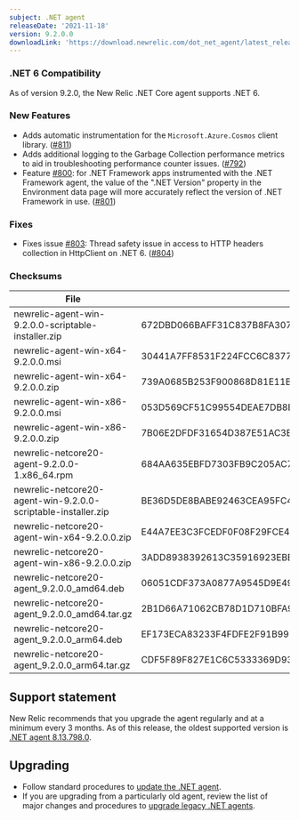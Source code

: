 ```yaml
---
subject: .NET agent
releaseDate: '2021-11-18'
version: 9.2.0.0
downloadLink: 'https://download.newrelic.com/dot_net_agent/latest_release'
---
```


### .NET 6 Compatibility
As of version 9.2.0, the New Relic .NET Core agent supports .NET 6.

### New Features
* Adds automatic instrumentation for the `Microsoft.Azure.Cosmos` client library. ([#811](https://github.com/newrelic/newrelic-dotnet-agent/pull/811))
* Adds additional logging to the Garbage Collection performance metrics to aid in troubleshooting performance counter issues. ([#792](https://github.com/newrelic/newrelic-dotnet-agent/pull/792))
* Feature [#800](https://github.com/newrelic/newrelic-dotnet-agent/issues/800): for .NET Framework apps instrumented with the .NET Framework agent, the value of the ".NET Version" property in the Environment data page will more accurately reflect the version of .NET Framework in use. ([#801](https://github.com/newrelic/newrelic-dotnet-agent/pull/801))  
### Fixes
* Fixes issue [#803](https://github.com/newrelic/newrelic-dotnet-agent/issues/803): Thread safety issue in access to HTTP headers collection in HttpClient on .NET 6. ([#804](https://github.com/newrelic/newrelic-dotnet-agent/pull/804))

### Checksums
| File | SHA - 256  Hash |
| ---| ---|
| newrelic-agent-win-9.2.0.0-scriptable-installer.zip | 672DBD066BAFF31C837B8FA3070FCD36DB3E9F68A3F830BBD93079CEE7DFA63F |
| newrelic-agent-win-x64-9.2.0.0.msi | 30441A7FF8531F224FCC6C8377989873A8AA08854F28873F7B576AA6A51D92BD |
| newrelic-agent-win-x64-9.2.0.0.zip | 739A0685B253F900868D81E11B15405D2FC030E850CD0B249AE0BED30CC0FC5E |
| newrelic-agent-win-x86-9.2.0.0.msi | 053D569CF51C99554DEAE7DB8B01E731F9AB775A96EEB6A414D8A7A10B32FAE3 |
| newrelic-agent-win-x86-9.2.0.0.zip | 7B06E2DFDF31654D387E51AC3EF974C0253F429914DB76550F1A33C388A08886 |
| newrelic-netcore20-agent-9.2.0.0-1.x86_64.rpm | 684AA635EBFD7303FB9C205AC7B618D98CED3B04D35E95C34E4E40B87A55C9BA |
| newrelic-netcore20-agent-win-9.2.0.0-scriptable-installer.zip | BE36D5DE8BABE92463CEA95FC446B4961FDFA4CC045885551841EFB662E46E04 |
| newrelic-netcore20-agent-win-x64-9.2.0.0.zip | E44A7EE3C3FCEDF0F08F29FCE4C8D37B036E762896EC33FE4DF8B10C8FD4805A |
| newrelic-netcore20-agent-win-x86-9.2.0.0.zip | 3ADD8938392613C35916923EBE1BB851CC25678F942B53CD0ECD1B59CFF585C6 |
| newrelic-netcore20-agent_9.2.0.0_amd64.deb | 06051CDF373A0877A9545D9E499B44A2F024B3FF7192D205157030812D79701E |
| newrelic-netcore20-agent_9.2.0.0_amd64.tar.gz | 2B1D66A71062CB78D1D710BFA9B6ED1E1B156123F2EDB080ED6E1A9BAA1680C6 |
| newrelic-netcore20-agent_9.2.0.0_arm64.deb | EF173ECA83233F4FDFE2F91B996F5BE0E8C84AFCC3AC79BF1B3B786ADDE428AE |
| newrelic-netcore20-agent_9.2.0.0_arm64.tar.gz | CDF5F89F827E1C6C5333369D930D8D5B7826698845E46671C8E6977B6D7DC2C8 |

## Support statement
New Relic recommends that you upgrade the agent regularly and at a minimum every 3 months. As of this release, the oldest supported version is [.NET agent 8.13.798.0](/docs/release-notes/agent-release-notes/net-release-notes/net-agent-8137980).

## Upgrading
* Follow standard procedures to [update the .NET agent](/docs/agents/net-agent/installation-configuration/update-net-agent).
* If you are upgrading from a particularly old agent, review the list of major changes and procedures to [upgrade legacy .NET agents](/docs/agents/net-agent/troubleshooting/upgrade-legacy-net-agents).
